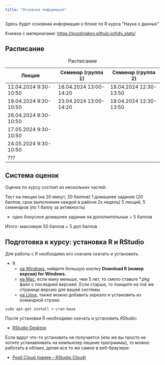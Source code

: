 ```yaml
---
title: "Основная информация"
---
```


Здесь будет основная информация о блоке по R курса "Наука о данных"

Книжка с материалами: <https://pozdniakov.github.io/tidy_stats/>

## Расписание

| Лекция                | Семинар (группа 1)     | Семинар (группа 2)     |
|-----------------------|------------------------|------------------------|
| 12.04.2024 9:30-10:50 | 16.04.2024 13:00-14:20 | 18.04.2024 12:30-13:50 |
| 19.04.2024 9:30-10:50 | 23.04.2024 13:00-14:20 | 18.04.2024 12:30-13:50 |
| 26.04.2024 9:30-10:50 |                        |                        |
| 17.05.2024 9:30-10:50 |                        |                        |
| 24.05.2024 9:30-10:50 |                        |                        |
| ???                   |                        |                        |

: Расписание

## Система оценок

Оценка по курсу состоит из нескольких частей:

Тест на лекции (на 20 минут, 20 баллов) 1 домашнее задание (20 баллов, срок выполнения каждой в районе 2х недель) 5 лекций, 5 семинаров (по 1 баллу за активность)

-   одно бонусное домашнее задание на дополнительные + 5 баллов

Итого: максимум 50 баллов + 5 доп баллов

## Подготовка к курсу: установка R и RStudio

Для работы с R необходимо его сначала скачать и установить.

-   R
    -   [на Windows](https://cran.r-project.org/bin/windows/base/), найдите большую кнопку **Download R (номер версии) for Windows.**
    -   [на Mac](https://cran.r-project.org/bin/macosx/), если маку меньше, чем 5 лет, то смело ставьте \*.pkg файл с последней версией. Если старше, то поищите на той же странице версию для вашей системы.
    -   [на Linux](https://cran.rstudio.com/bin/linux/), также можно добавить зеркало и установить из командной строки:

<!-- -->

```         
sudo apt-get install r-cran-base
```

После установки R необходимо скачать и установить *RStudio*:

-   [RStudio Desktop](https://posit.co/download/rstudio-desktop/)

Если вдруг что-то установить не получается (или же вы просто не хотите устанавливать на компьютер лишние программы), то можно работать в облаке, делая все то же самое в веб-браузере:

-   [Posit Cloud (ранее -- RStudio Cloud)](https://posit.cloud)

